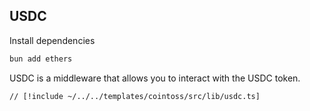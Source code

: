 ## USDC

Install dependencies

```bash
bun add ethers
```

USDC is a middleware that allows you to interact with the USDC token.

```tsx [src/lib/usdc.ts]
// [!include ~/../../templates/cointoss/src/lib/usdc.ts]
```
